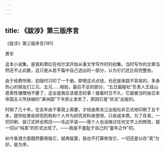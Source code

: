 ```yaml
---
---
---
```

title: 《跋涉》第三版序言
---




《跋涉》第三版序言[181]



萧军

这本小说集，是我和萧红在哈尔滨开始从事文学写作时的初集。当时写作的文章当然还不止此数，这只是从若干篇中自己选出的一部分，认为它们还比较完整些。

由于经费所限，初版时只印了一千册。即使这点点钱，也还是来路不容易的，多承热心的朋友们三元、五元……相助，最后不足的部分，“五日画报社”负责人王歧山君索性慷慨地不要了，这全是我应该感念的事！接着时日不久，它就被当时由日本帝国主义所扶植的“满洲国”下令禁止发卖了，原因它是“非法”出版的。

时隔了几十年，在去年由于客观上需要，才经由黑龙江出版社非正式地印刷了五千本，提供给某些研究机构和个人作为研究资料来使用。只收成本费。为了存真，一切印刷、装订式样全照旧——毛边平装——我个人也没做过任何文字上的修改，就一切以“纯真”的形式出现了。——我是不羞耻于自己的“童年之作”的。

如今香港方面既然要再版它，就再版罢，我也不打算修改它，一切还是以存“真”为好。是为序。